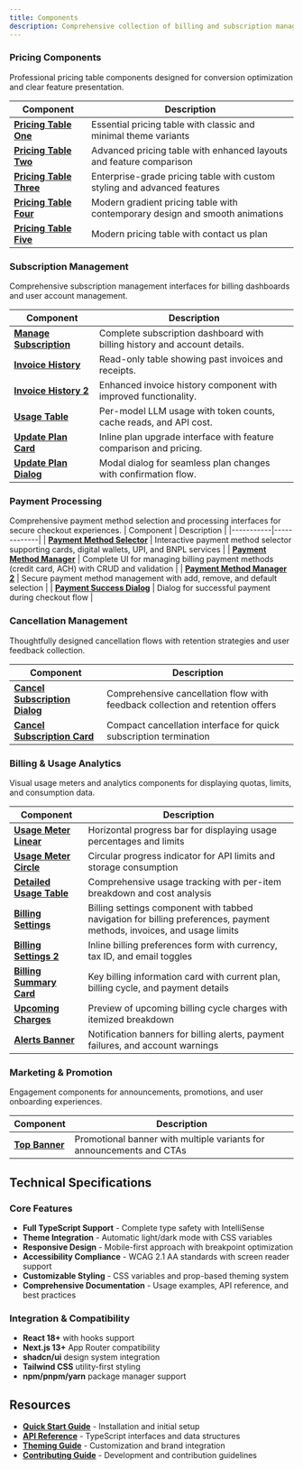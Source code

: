 ```yaml
---
title: Components
description: Comprehensive collection of billing and subscription management components with production-ready features.
---
```


### Pricing Components

Professional pricing table components designed for conversion optimization and clear feature presentation.

| Component                                                                     | Description                                                                  |
| ----------------------------------------------------------------------------- | ---------------------------------------------------------------------------- |
| **[Pricing Table One](/docs/components/pricing-table/pricing-table-one)**     | Essential pricing table with classic and minimal theme variants              |
| **[Pricing Table Two](/docs/components/pricing-table/pricing-table-two)**     | Advanced pricing table with enhanced layouts and feature comparison          |
| **[Pricing Table Three](/docs/components/pricing-table/pricing-table-three)** | Enterprise-grade pricing table with custom styling and advanced features     |
| **[Pricing Table Four](/docs/components/pricing-table/pricing-table-four)**   | Modern gradient pricing table with contemporary design and smooth animations |
| **[Pricing Table Five](/docs/components/pricing-table/pricing-table-five)**   | Modern pricing table with contact us plan                                    |

### Subscription Management

Comprehensive subscription management interfaces for billing dashboards and user account management.

| Component                                                                 | Description                                                               |
| ------------------------------------------------------------------------- | ------------------------------------------------------------------------- |
| **[Manage Subscription](/docs/components/manage-subscription)**           | Complete subscription dashboard with billing history and account details. |
| **[Invoice History](/docs/components/invoice-history)**                   | Read-only table showing past invoices and receipts.                       |
| **[Invoice History 2](/docs/components/invoice-history-2)**               | Enhanced invoice history component with improved functionality.           |
| **[Usage Table](/docs/components/usage-table)**                           | Per-model LLM usage with token counts, cache reads, and API cost.         |
| **[Update Plan Card](/docs/components/update-plan/update-plan-card)**     | Inline plan upgrade interface with feature comparison and pricing.        |
| **[Update Plan Dialog](/docs/components/update-plan/update-plan-dialog)** | Modal dialog for seamless plan changes with confirmation flow.            |

### Payment Processing

Comprehensive payment method selection and processing interfaces for secure checkout experiences.
| Component | Description |
|-----------|-------------|
| **[Payment Method Selector](/docs/components/payment-method-selector)** | Interactive payment method selector supporting cards, digital wallets, UPI, and BNPL services |
| **[Payment Method Manager](/docs/components/payment-method-manager)** | Complete UI for managing billing payment methods (credit card, ACH) with CRUD and validation |
| **[Payment Method Manager 2](/docs/components/payment-method-manager-2)** | Secure payment method management with add, remove, and default selection |
| **[Payment Success Dialog](/docs/components/payment-success-dialog)** | Dialog for successful payment during checkout flow |

### Cancellation Management

Thoughtfully designed cancellation flows with retention strategies and user feedback collection.

| Component                                                                                         | Description                                                                   |
| ------------------------------------------------------------------------------------------------- | ----------------------------------------------------------------------------- |
| **[Cancel Subscription Dialog](/docs/components/cancel-subscription/cancel-subscription-dialog)** | Comprehensive cancellation flow with feedback collection and retention offers |
| **[Cancel Subscription Card](/docs/components/cancel-subscription/cancel-subscription-card)**     | Compact cancellation interface for quick subscription termination             |

### Billing & Usage Analytics

Visual usage meters and analytics components for displaying quotas, limits, and consumption data.

| Component                                                                 | Description                                                                                                            |
| ------------------------------------------------------------------------- | ---------------------------------------------------------------------------------------------------------------------- |
| **[Usage Meter Linear](/docs/components/usage-meter/usage-meter-linear)** | Horizontal progress bar for displaying usage percentages and limits                                                    |
| **[Usage Meter Circle](/docs/components/usage-meter/usage-meter-circle)** | Circular progress indicator for API limits and storage consumption                                                     |
| **[Detailed Usage Table](/docs/components/detailed-usage-table)**         | Comprehensive usage tracking with per-item breakdown and cost analysis                                                 |
| **[Billing Settings](/docs/components/billing-settings)**                 | Billing settings component with tabbed navigation for billing preferences, payment methods, invoices, and usage limits |
| **[Billing Settings 2](/docs/components/billing-settings-2)**             | Inline billing preferences form with currency, tax ID, and email toggles                                               |
| **[Billing Summary Card](/docs/components/billing-summary-card)**         | Key billing information card with current plan, billing cycle, and payment details                                     |
| **[Upcoming Charges](/docs/components/upcoming-charges)**                 | Preview of upcoming billing cycle charges with itemized breakdown                                                      |
| **[Alerts Banner](/docs/components/alerts-banner)**                       | Notification banners for billing alerts, payment failures, and account warnings                                        |

### Marketing & Promotion

Engagement components for announcements, promotions, and user onboarding experiences.

| Component                                 | Description                                                          |
| ----------------------------------------- | -------------------------------------------------------------------- |
| **[Top Banner](/docs/components/banner)** | Promotional banner with multiple variants for announcements and CTAs |

## Technical Specifications

### Core Features

- **Full TypeScript Support** - Complete type safety with IntelliSense
- **Theme Integration** - Automatic light/dark mode with CSS variables
- **Responsive Design** - Mobile-first approach with breakpoint optimization
- **Accessibility Compliance** - WCAG 2.1 AA standards with screen reader support
- **Customizable Styling** - CSS variables and prop-based theming system
- **Comprehensive Documentation** - Usage examples, API reference, and best practices

### Integration & Compatibility

- **React 18+** with hooks support
- **Next.js 13+** App Router compatibility
- **shadcn/ui** design system integration
- **Tailwind CSS** utility-first styling
- **npm/pnpm/yarn** package manager support

## Resources

- **[Quick Start Guide](/docs/quick-start)** - Installation and initial setup
- **[API Reference](/docs/interfaces)** - TypeScript interfaces and data structures
- **[Theming Guide](/docs/theming)** - Customization and brand integration
- **[Contributing Guide](/docs/contribution-open-source)** - Development and contribution guidelines
